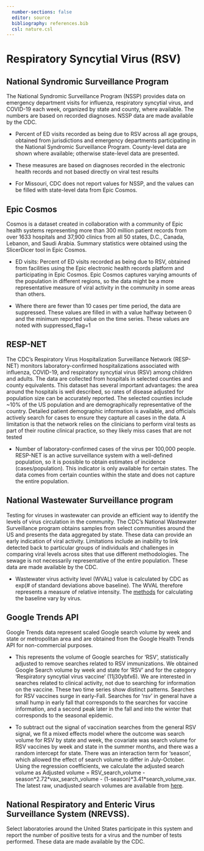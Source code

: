 ```yaml
---
  number-sections: false
  editor: source
  bibliography: references.bib
  csl: nature.csl
---
```


# Respiratory Syncytial Virus (RSV) {.unnumbered}

## National Syndromic Surveillance Program

The National Syndromic Surveillance Program (NSSP) provides data on emergency department visits for influenza, respiratory syncytial virus, and COVID-19 each week, organized by state and county, where available. The numbers are based on recorded diagnoses. NSSP data are made available by the CDC.

-   Percent of ED visits recorded as being due to RSV across all age groups, obtained from jurisdictions and emergency departments participating in the National Syndromic Surveillance Program. County-level data are shown where available; otherwise state-level data are presented.

-   These measures are based on diagnoses recorded in the electronic health records and not based directly on viral test results

-   For Missouri, CDC does not report values for NSSP, and the values can be filled with state-level data from Epic Cosmos.

## Epic Cosmos

Cosmos is a dataset created in collaboration with a community of Epic health systems representing more than 300 million patient records from over 1633 hospitals and 37,900 clinics from all 50 states, D.C., Canada, Lebanon, and Saudi Arabia. Summary statistics were obtained using the SlicerDicer tool in Epic Cosmos.

-   ED visits: Percent of ED visits recorded as being due to RSV, obtained from facilities using the Epic electronic health records platform and participating in Epic Cosmos. Epic Cosmos captures varying amounts of the population in different regions, so the data might be a more representative measure of viral activity in the community in some areas than others.

-   Where there are fewer than 10 cases per time period, the data are suppressed. These values are filled in with a value halfway between 0 and the minimum reported value on the time series. These values are noted with suppressed_flag=1

## RESP-NET

The CDC’s Respiratory Virus Hospitalization Surveillance Network (RESP-NET) monitors laboratory-confirmed hospitalizations associated with influenza, COVID-19, and respiratory syncytial virus (RSV) among children and adults. The data are collected from hospitals in selected counties and county equivalents. This dataset has several important advantages: the area around the hospitals is well described, so rates of disease adjusted for population size can be accurately reported. The selected counties include \~10% of the US population and are demographically representative of the country. Detailed patient demographic information is available, and officials actively search for cases to ensure they capture all cases in the data. A limitation is that the network relies on the clinicians to perform viral tests as part of their routine clinical practice, so they likely miss cases that are not tested

-   Number of laboratory-confirmed cases of the virus per 100,000 people. RESP-NET is an active surveillance system with a well-defined population, so it is possible to obtain estimates of incidence (cases/population). This indicator is only available for certain states. The data comes from certain counties within the state and does not capture the entire population.

## National Wastewater Surveillance program 

Testing for viruses in wastewater can provide an efficient way to identify the levels of virus circulation in the community. The CDC’s National Wastewater Surveillance program obtains samples from select communities around the US and presents the data aggregated by state. These data can provide an early indication of viral activity. Limitations include an inability to link detected back to particular groups of individuals and challenges in comparing viral levels across sites that use different methodologies. The sewage is not necessarily representative of the entire population. These data are made available by the CDC.

-   Wastewater virus activity level (WVAL) value is calculated by CDC as exp(\# of standard deviations above baseline). The WVAL therefore represents a measure of relative intensity. The [methods](https://www.cdc.gov/nwss/about-data.html#data-method) for calculating the baseline vary by virus.

## Google Trends API

Google Trends data represent scaled Google search volume by week and state or metropolitan area and are obtained from the Google Health Trends API for non-commercial purposes.

-   This represents the volume of Google searches for ‘RSV’, statistically adjusted to remove searches related to RSV immunizations. We obtained Google Search volume by week and state for ‘RSV’ and for the category ‘Respiratory syncytial virus vaccine’ (11j30ybfx6). We are interested in searches related to clinical activity, not due to searching for information on the vaccine. These two time series show distinct patterns. Searches for RSV vaccines surge in early-Fall. Searches for ‘rsv’ in general have a small hump in early fall that corresponds to the searches for vaccine information, and a second peak later in the fall and into the winter that corresponds to the seasonal epidemic.

-   To subtract out the signal of vaccination searches from the general RSV signal, we fit a mixed effects model where the outcome was search volume for RSV by state and week, the covariate was search volume for RSV vaccines by week and state in the summer months, and there was a random intercept for state. There was an interaction term for ‘season’, which allowed the effect of search volume to differ in July-October. Using the regression coefficients, we calculate the adjusted search volume as Adjusted volume = RSV_search_volume - season\*2.72\*vax_search_volume - (1-season)\*3.41\*search_volume_vax. The latest raw, unadjusted search volumes are available from [here](https://github.com/ysph-dsde/PopHIVE_DataHub/tree/main/Data/Pulled%20Data/Google%20RSV).

## National Respiratory and Enteric Virus Surveillance System (NREVSS).

Select laboratories around the United States participate in this system and report the number of positive tests for a virus and the number of tests performed. These data are made available by the CDC.